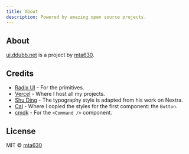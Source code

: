 ```yaml
---
title: About
description: Powered by amazing open source projects.
---
```


## About

[ui.ddubb.net](https://ui.ddubb.net) is a project by [mta630](https://mta630.com).

## Credits

- [Radix UI](https://radix-ui.com) - For the primitives.
- [Vercel](https://vercel.com) - Where I host all my projects.
- [Shu Ding](https://shud.in) - The typography style is adapted from his work on Nextra.
- [Cal](https://cal.com) - Where I copied the styles for the first component: the `Button`.
- [cmdk](https://cmdk.paco.me) - For the `<Command />` component.

## License

MIT © [mta630](https://mta630.com)
